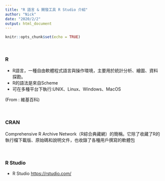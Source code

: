 ```yaml
---
title: "R 語言 & 開發工具 R Studio 介紹"
author: "Nick"
date: "2020/2/2"
output: html_document
---
```


```r
knitr::opts_chunk$set(echo = TRUE)
```

<br>

### <b>R</b>

- R語言，一種自由軟體程式語言與操作環境，主要用於統計分析、繪圖、資料探勘。
- R的語法是來自Scheme
- 可在多種平台下執行:UNIX、Linux、Windows、MacOS


(From : 維基百科)

<br>

### <b>CRAN</b>

Comprehensive R Archive Network（R綜合典藏網）的簡稱。它除了收藏了R的執行檔下載版、原始碼和說明文件，也收錄了各種用戶撰寫的軟體包


<br>

### <b> R Studio</b>

- R Studio  <https://rstudio.com/>


